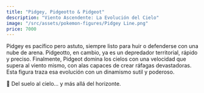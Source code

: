 ```yaml
---
title: "Pidgey, Pidgeotto & Pidgeot"
description: "Viento Ascendente: La Evolución del Cielo"
image: "/src/assets/pokemon-figures/Pidgey Line.png"
price: 7000
---
```


Pidgey es pacífico pero astuto, siempre listo para huir o defenderse con una nube de arena. Pidgeotto, en cambio, ya es un depredador territorial, rápido y preciso. Finalmente, Pidgeot domina los cielos con una velocidad que supera al viento mismo, con alas capaces de crear ráfagas devastadoras. Esta figura traza esa evolución con un dinamismo sutil y poderoso.

💨 Del suelo al cielo... y más allá del horizonte.